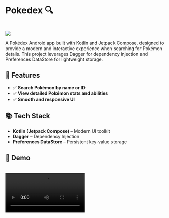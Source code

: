 # **Pokedex 🔍**

<br />

<div style={{ display: "flex", gap: "10px" }}>
  <a href="https://github.com/izanhuang/pokedex" target="_blank">
    <img src="https://img.shields.io/badge/GitHub-f6339a?logo=github" />
  </a>
</div>

A Pokédex Android app built with Kotlin and Jetpack Compose, designed to provide a modern and interactive experience when searching for Pokémon details. This project leverages Dagger for dependency injection and Preferences DataStore for lightweight storage.

## **🔧 Features**

- ✅ **Search Pokémon by name or ID**
- ✅ **View detailed Pokémon stats and abilities**
- ✅ **Smooth and responsive UI**

## **📚 Tech Stack**

- **Kotlin (Jetpack Compose)** – Modern UI toolkit
- **Dagger** – Dependency Injection
- **Preferences DataStore** – Persistent key-value storage

## **🎥 Demo**

<br />
<video controls width="250">
  <source src="/pokedex.mp4" type="video/mp4" />
  Your browser does not support the video tag.
</video>
